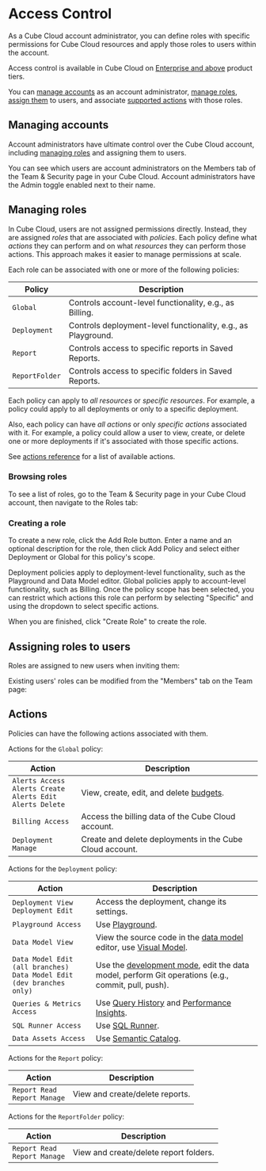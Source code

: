 # Access Control

As a Cube Cloud account administrator, you can define roles with specific permissions
for Cube Cloud resources and apply those roles to users within the account.

<SuccessBox>

Access control is available in Cube Cloud on
[Enterprise and above](https://cube.dev/pricing) product tiers.

</SuccessBox>

You can [manage accounts](#managing-accounts) as an account administrator,
[manage roles](#managing-roles), [assign them](#assigning-roles-to-users) to users,
and associate [supported actions](#actions) with those roles.

## Managing accounts

Account administrators have ultimate control over the Cube Cloud account, including
[managing roles](#managing-roles) and assigning them to users.

You can see which users are account administrators on the <Btn>Members</Btn> tab of the
<Btn>Team & Security</Btn> page in your Cube Cloud. Account administrators have the
<Btn>Admin</Btn> toggle enabled next to their name.

## Managing roles

In Cube Cloud, users are not assigned permissions directly. Instead, they are assigned
_roles_ that are associated with _policies_. Each policy define what _actions_ they can
perform and on what _resources_ they can perform those actions. This approach makes it
easier to manage permissions at scale.

Each role can be associated with one or more of the following policies:

| Policy | Description |
| --- | --- |
| `Global` | Controls account-level functionality, e.g., as Billing. |
| `Deployment` | Controls deployment-level functionality, e.g., as Playground. |
| `Report` | Controls access to specific reports in Saved Reports. |
| `ReportFolder` | Controls access to specific folders in Saved Reports. |

Each policy can apply to _all resources_ or _specific resources_. For example, a policy
could apply to all deployments or only to a specific deployment.

Also, each policy can have _all actions_ or only _specific actions_ associated with it.
For example, a policy could allow a user to view, create, or delete one or more
deployments if it's associated with those specific actions.

See [actions reference](#actions) for a list of available actions.

### Browsing roles

To see a list of roles, go to the <Btn>Team & Security</Btn> page in your Cube Cloud
account, then navigate to the <Btn>Roles</Btn> tab:

<Screenshot
  alt="Cube Cloud Team Roles tab"
  src="https://ucarecdn.com/476cb30f-4939-41a8-a399-53d4f8a47dee/"
/>

### Creating a role

To create a new role, click the <Btn>Add Role</Btn> button. Enter a name and an optional
description for the role, then click <Btn>Add Policy</Btn> and select either <Btn>Deployment</Btn>
or <Btn>Global</Btn> for this policy's scope.

Deployment policies apply to deployment-level functionality, such as the
Playground and Data Model editor. Global policies apply to account-level
functionality, such as Billing. Once the policy scope has been
selected, you can restrict which actions this role can perform by selecting
"Specific" and using the dropdown to select specific actions.

<Screenshot
  alt="Cube Cloud Team Roles tab"
  src="https://ucarecdn.com/2bbda93d-9da9-4c1e-8c7a-816a2d9ac8a9/"
/>

When you are finished, click "Create Role" to create the role.

## Assigning roles to users

Roles are assigned to new users when inviting them:

<Screenshot
  alt="Cube Cloud Team Roles tab"
  src="https://ucarecdn.com/5636a7d9-11de-45eb-aead-a23d9d780e52/"
/>

Existing users' roles can be modified from the "Members" tab on the Team page:

<Screenshot
  alt="Cube Cloud Team Roles tab"
  src="https://ucarecdn.com/a72cad30-487b-484a-b557-0f0e157c89b1/"
/>

## Actions

Policies can have the following actions associated with them.

Actions for the `Global` policy:

| Action | Description |
| --- | --- |
| `Alerts Access`<br/>`Alerts Create`<br/>`Alerts Edit`<br/>`Alerts Delete` | View, create, edit, and delete [budgets][ref-budgets]. |
| `Billing Access` | Access the billing data of the Cube Cloud account. |
| `Deployment Manage` | Create and delete deployments in the Cube Cloud account. |

Actions for the `Deployment` policy:

| Action | Description |
| --- | --- |
| `Deployment View`<br/>`Deployment Edit` | Access the deployment, change its settings. |
| `Playground Access` | Use [Playground][ref-playground]. |
| `Data Model View` | View the source code in the [data model][ref-data-model] editor, use [Visual Model][ref-visual-model]. |
| `Data Model Edit (all branches)`<br/>`Data Model Edit (dev branches only)` | Use the [development mode][ref-dev-mode], edit the data model, perform Git operations (e.g., commit, pull, push). |
| `Queries & Metrics Access` | Use [Query History][ref-query-history] and [Performance Insights][ref-perf-insights]. |
| `SQL Runner Access` | Use [SQL Runner][ref-sql-runner]. |
| `Data Assets Access` | Use [Semantic Catalog][ref-semantic-catalog]. |

Actions for the `Report` policy:

| Action | Description |
| --- | --- |
| `Report Read`<br/>`Report Manage` | View and create/delete reports. |

Actions for the `ReportFolder` policy:

| Action | Description |
| --- | --- |
| `Report Read`<br/>`Report Manage` | View and create/delete report folders. |


[ref-budgets]: /product/workspace/budgets
[ref-playground]: /product/workspace/playground
[ref-data-model]: /product/workspace/data-model
[ref-visual-model]: /product/workspace/visual-model
[ref-dev-mode]: /product/workspace/dev-mode
[ref-query-history]: /product/workspace/query-history
[ref-perf-insights]: /product/workspace/performance
[ref-sql-runner]: /product/workspace/sql-runner
[ref-semantic-catalog]: /product/workspace/semantic-catalog
